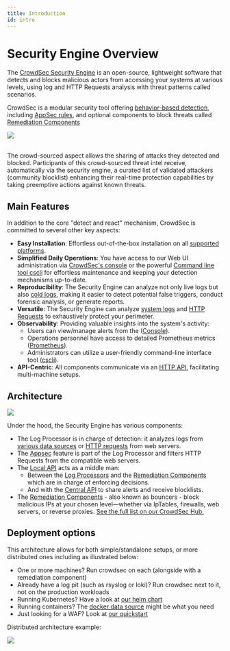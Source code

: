 ```yaml
---
title: Introduction
id: intro
---
```



# Security Engine Overview

The [CrowdSec Security Engine](https://github.com/crowdsecurity/crowdsec) is an open-source, lightweight software that detects and blocks malicious actors from accessing your systems at various levels, using log and HTTP Requests analysis with threat patterns called scenarios.

CrowdSec is a modular security tool offering [behavior-based detection](https://app.crowdsec.net/hub/collections), including [AppSec rules](https://app.crowdsec.net/hub/appsec-rules), and optional components to block threats called [Remediation Components](https://app.crowdsec.net/hub/bouncers)

<div style={{ display: "flex" }}>
    <div style={{ textAlign: "center", flex: "1" }}>
        <img
            width="auto"
            height="auto"
            src={useBaseUrl("/img/simplified_SE_overview.svg")}
        />
    </div>
</div>
&nbsp; &nbsp;

The crowd-sourced aspect allows the sharing of attacks they detected and blocked. Participants of this crowd-sourced threat intel receive, automatically via the security engine, a curated list of validated attackers (community blocklist) enhancing their real-time protection capabilities by taking preemptive actions against known threats.

## Main Features

In addition to the core "detect and react" mechanism, CrowdSec is committed to several other key aspects:

-   **Easy Installation**: Effortless out-of-the-box installation on all [supported platforms](/getting_started/versions_matrix.md).
-   **Simplified Daily Operations**: You have access to our Web UI administration via [CrowdSec's console](http://app.crowdsec.net) or the powerful [Command line tool cscli](/cscli/cscli.md) for effortless maintenance and keeping your detection mechanisms up-to-date.
-   **Reproducibility**: The Security Engine can analyze not only live logs but also [cold logs](/u/user_guides/replay_mode), making it easier to detect potential false triggers, conduct forensic analysis, or generate reports.
-   **Versatile**: The Security Engine can analyze [system logs](/docs/data_sources/intro) and [HTTP Requests](/docs/next/appsec/intro) to exhaustively protect your perimeter.
-   **Observability**: Providing valuable insights into the system's activity:
    -   Users can view/manage alerts from the ([Console](https://app.crowdsec.net/signup)).
    -   Operations personnel have access to detailed Prometheus metrics ([Prometheus](/observability/prometheus.md)).
    -   Administrators can utilize a user-friendly command-line interface tool ([cscli](/observability/cscli.md)).
-   **API-Centric**: All components communicate via an [HTTP API](/local_api/intro.md), facilitating multi-machine setups.

## Architecture

<div style={{ display: "flex" }}>
    <div style={{ textAlign: "center", flex: "1" }}>
        <img src={useBaseUrl("/img/simplified_SE_underthehood.svg")}></img>
    </div>
</div>

Under the hood, the Security Engine has various components:

-   The Log Processor is in charge of detection: it analyzes logs from [various data sources](/docs/data_sources/intro) or [HTTP requests](/appsec/intro.md) from web servers.
-   The [Appsec](/appsec/intro.md) feature is part of the Log Processor and filters HTTP Requests from the compatible web servers.
-   The [Local API](/local_api/intro.md) acts as a middle man:
    -   Between the [Log Processors](/docs/data_sources/intro) and the [Remediation Components](/u/bouncers/intro) which are in charge of enforcing decisions.
    -   And with the [Central API](/central_api/intro.md) to share alerts and receive blocklists.
-   The [Remediation Components](/u/bouncers/intro) - also known as bouncers - block malicious IPs at your chosen level—whether via IpTables, firewalls, web servers, or reverse proxies. [See the full list on our CrowdSec Hub.](https://app.crowdsec.net/hub/remediation-components)

## Deployment options

This architecture allows for both simple/standalone setups, or more distributed ones including as illustrated below:

-   One or more machines? Run crowdsec on each (alongside with a remediation component)
-   Already have a log pit (such as rsyslog or loki)? Run crowdsec next to it, not on the production workloads
-   Running Kubernetes? Have a look at [our helm chart](/u/getting_started/installation/kubernetes)
-   Running containers? The [docker data source](/docs/data_sources/docker) might be what you need
-   Just looking for a WAF? Look at [our quickstart](/appsec/intro.md)

Distributed architecture example:

<div style={{ display: "flex" }}>
    <div style={{ textAlign: "center", flex: "1" }}>
        <img src={useBaseUrl("/img/distributed_SE_setup.svg")}></img>
    </div>
</div>

<AcademyPromo
    image="crowdsec_fundamentals.svg"
    description="Watch a short series of videos on how to install CrowdSec and protect your infrastructure"
    title="More ways to learn"
    course="crowdsec-fundamentals"
    utm="?utm_source=docs&utm_medium=banner&utm_campaign=intro-page&utm_id=academydocs"
/>
